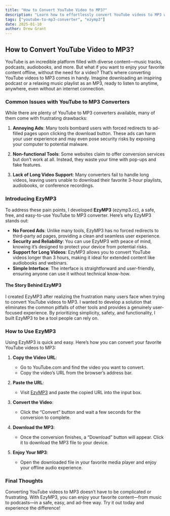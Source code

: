 ```yaml
---
title: "How to Convert YouTube Video to MP3?"
description: "Learn how to effortlessly convert YouTube videos to MP3 with EzyMP3, a free, safe, and user-friendly tool that solves common issues faced by other converters."
tags: ["youtube-to-mp3-converter", "ezymp3"]
date: 2025-01-10
author: Drew Grant
---
```


## How to Convert YouTube Video to MP3?

YouTube is an incredible platform filled with diverse content—music tracks, podcasts, audiobooks, and more. But what if you want to enjoy your favorite content offline, without the need for a video? That’s where converting YouTube videos to MP3 comes in handy. Imagine downloading an inspiring podcast or a relaxing music playlist as an MP3, ready to listen to anytime, anywhere, even without an internet connection.

### Common Issues with YouTube to MP3 Converters
While there are plenty of YouTube to MP3 converters available, many of them come with frustrating drawbacks:

1. **Annoying Ads**: Many tools bombard users with forced redirects to ad-filled pages upon clicking the download button. These ads can harm your user experience and may even pose security risks by exposing your computer to potential malware.

2. **Non-functional Tools**: Some websites claim to offer conversion services but don’t work at all. Instead, they waste your time with pop-ups and fake features.

3. **Lack of Long Video Support**: Many converters fail to handle long videos, leaving users unable to download their favorite 3-hour playlists, audiobooks, or conference recordings.

### Introducing EzyMP3
To address these pain points, I developed **EzyMP3** (ezymp3.cc), a safe, free, and easy-to-use YouTube to MP3 converter. Here’s why EzyMP3 stands out:

- **No Forced Ads**: Unlike many tools, EzyMP3 has no forced redirects to third-party ad pages, providing a clean and seamless user experience.
- **Security and Reliability**: You can use EzyMP3 with peace of mind, knowing it’s designed to protect your device from potential risks.
- **Support for Long Videos**: EzyMP3 allows you to convert YouTube videos longer than 3 hours, making it ideal for extended content like audiobooks and webinars.
- **Simple Interface**: The interface is straightforward and user-friendly, ensuring anyone can use it without technical know-how.

#### The Story Behind EzyMP3
I created EzyMP3 after realizing the frustration many users face when trying to convert YouTube videos to MP3. I wanted to develop a solution that eliminates the common pitfalls of other tools and provides a genuinely user-focused experience. By prioritizing simplicity, safety, and functionality, I built EzyMP3 to be a tool people can rely on.

### How to Use EzyMP3
Using EzyMP3 is quick and easy. Here’s how you can convert your favorite YouTube videos to MP3:

1. **Copy the Video URL**:
   - Go to YouTube.com and find the video you want to convert.
   - Copy the video’s URL from the browser’s address bar.

2. **Paste the URL**:
   - Visit [EzyMP3](https://ezymp3.cc) and paste the copied URL into the input box.

3. **Convert the Video**:
   - Click the “Convert” button and wait a few seconds for the conversion to complete.

4. **Download the MP3**:
   - Once the conversion finishes, a “Download” button will appear. Click it to download the MP3 file to your device.

5. **Enjoy Your MP3**:
   - Open the downloaded file in your favorite media player and enjoy your offline audio experience.

### Final Thoughts
Converting YouTube videos to MP3 doesn’t have to be complicated or frustrating. With EzyMP3, you can enjoy your favorite content—from music to podcasts—in a safe, easy, and ad-free way. Try it out today and experience the difference!

